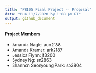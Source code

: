 ```yaml
---
title: "P8105 Final Project -- Proposal"
date: "Due 11/7/2020 by 1:00 pm ET"
output: github_document
---
```


#### Project Members

* Amanda Nagle:           acn2138
* Amanda Kramer:          ark2187
* Jessica Flynn:          jf3200
* Sydney Ng:              sn2863
* Shannon Seonyoung Park: sp3804
